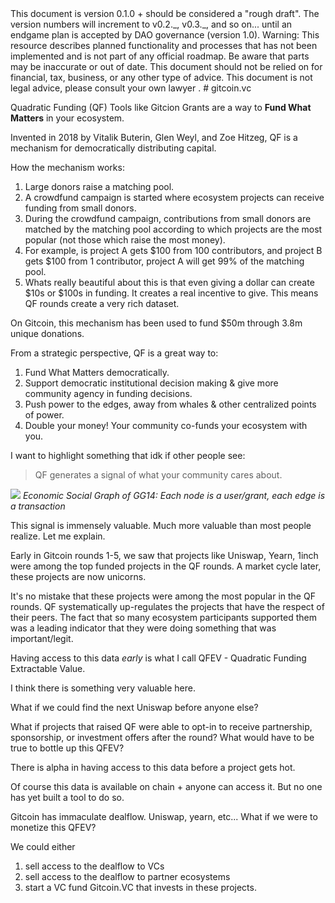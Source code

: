 
<Callout type="info">
This document is version 0.1.0 + should be considered a "rough draft".  The version numbers will increment to v0.2._, v0.3._, and so on... until an endgame plan is accepted by DAO governance (version 1.0).
</Callout>


<Callout type="warning">
  Warning: This resource describes planned functionality and processes that has
  not been implemented and is not part of any official roadmap. Be aware that parts may be inaccurate or out of
  date.  This document should not be relied on for financial, tax, business, or any other type of advice.  This document is not legal advice, please consult your own lawyer .
</Callout>
# gitcoin.vc


Quadratic Funding (QF) Tools like Gitcion Grants are a way to **Fund What Matters** in your ecosystem.  

Invented in 2018 by Vitalik Buterin, Glen Weyl, and Zoe Hitzeg, QF is a mechanism for democratically distributing capital. 

How the mechanism works:

1. Large donors raise a matching pool.
2. A crowdfund campaign is started where ecosystem projects can receive funding from small donors.
3. During the crowdfund campaign, contributions from small donors are matched by the matching pool according to which projects are the most popular (not those which raise the most money).
4. For example, is project A gets $100 from 100 contributors, and project B gets $100 from 1 contributor, project A will get 99% of the matching pool.
5. Whats really beautiful about this is that even giving a dollar can create $10s or $100s in funding.  It creates a real incentive to give.  This means QF rounds create a very rich dataset.

On Gitcoin, this mechanism has been used to fund $50m through 3.8m unique donations.

From a strategic perspective, QF is a great way to:

1. Fund What Matters democratically.
2. Support democratic institutional decision making & give more community agency in funding decisions.
3. Push power to the edges, away from whales & other centralized points of power.
4. Double your money!  Your community co-funds your ecosystem with you.

I want to highlight something  that idk if other people see: 

> QF generates a signal of what your community cares about.

![](./img/econ_graph.jpg)
*Economic Social Graph of GG14: Each node is a user/grant, each edge is a transaction*

This signal is immensely valuable.  Much more valuable than most people realize.  Let me explain.

Early in Gitcoin rounds 1-5, we saw that projects like Uniswap, Yearn, 1inch were among the top funded projects in the QF rounds.  A market cycle later, these projects are now unicorns.

It's no mistake that these projects were among the most popular in the QF rounds.  QF systematically up-regulates the projects that have the respect of their peers. The fact that so many ecosystem participants supported them was a leading indicator that they were doing something that was important/legit.

Having access to this data *early* is  what I call QFEV - Quadratic Funding Extractable Value.  

I think there is something very valuable here.

What if we could find the next Uniswap before anyone else?

What if projects that raised QF were able to opt-in to receive partnership, sponsorship, or investment offers after the round?   What would have to be true to bottle up this QFEV?

There is alpha in having access to this data before a project gets hot.

Of course this data is available on chain + anyone can access it.  But no one has yet built a tool to do so.  

Gitcoin has immaculate dealflow.  Uniswap, yearn, etc...  What if we were to monetize this QFEV?

We could either
1. sell access to the dealflow to VCs
2. sell access to the dealflow to partner ecosystems
3. start a VC fund Gitcoin.VC that invests in these projects. 

